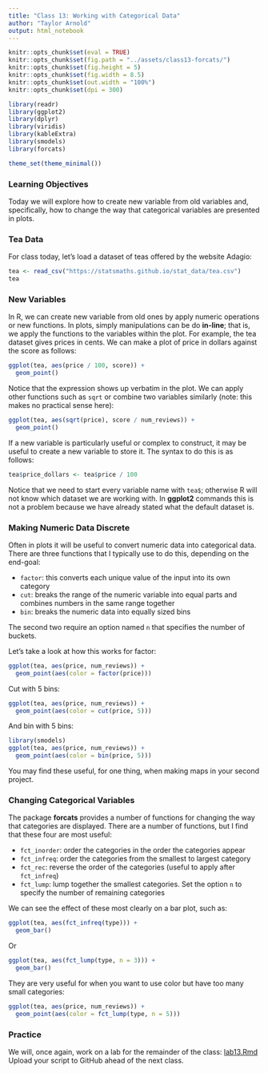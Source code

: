 ```yaml
---
title: "Class 13: Working with Categorical Data"
author: "Taylor Arnold"
output: html_notebook
---
```


```r
knitr::opts_chunk$set(eval = TRUE)
knitr::opts_chunk$set(fig.path = "../assets/class13-forcats/")
knitr::opts_chunk$set(fig.height = 5)
knitr::opts_chunk$set(fig.width = 8.5)
knitr::opts_chunk$set(out.width = "100%")
knitr::opts_chunk$set(dpi = 300)
```

```r
library(readr)
library(ggplot2)
library(dplyr)
library(viridis)
library(kableExtra)
library(smodels)
library(forcats)

theme_set(theme_minimal())
```

### Learning Objectives

Today we will explore how to create new variable from old variables and,
specifically, how to change the way that categorical variables are presented
in plots.

### Tea Data

For class today, let's load a dataset of teas offered by the website Adagio:

```r
tea <- read_csv("https://statsmaths.github.io/stat_data/tea.csv")
tea
```

### New Variables

In R, we can create new variable from old ones by apply numeric operations
or new functions. In plots, simply manipulations can be do **in-line**; that
is, we apply the functions to the variables within the plot. For example,
the tea dataset gives prices in cents. We can make a plot of price in dollars
against the score as follows:

```r
ggplot(tea, aes(price / 100, score)) +
  geom_point()
```

Notice that the expression shows up verbatim in the plot. We can apply other
functions such as `sqrt` or combine two variables similarly (note: this makes
no practical sense here):

```r
ggplot(tea, aes(sqrt(price), score / num_reviews)) +
  geom_point()
```

If a new variable is particularly useful or complex to construct, it may be
useful to create a new variable to store it. The syntax to do this is as
follows:

```r
tea$price_dollars <- tea$price / 100
```

Notice that we need to start every variable name with `tea$`; otherwise R will
not know which dataset we are working with. In **ggplot2** commands this is
not a problem because we have already stated what the default dataset is.

### Making Numeric Data Discrete

Often in plots it will be useful to convert numeric data into categorical
data. There are three functions that I typically use to do this, depending on
the end-goal:

- `factor`: this converts each unique value of the input into its own category
- `cut`: breaks the range of the numeric variable into equal parts and combines
numbers in the same range together
- `bin`: breaks the numeric data into equally sized bins

The second two require an option named `n` that specifies the number of buckets.

Let's take a look at how this works for factor:

```r
ggplot(tea, aes(price, num_reviews)) +
  geom_point(aes(color = factor(price)))
```

Cut with 5 bins:

```r
ggplot(tea, aes(price, num_reviews)) +
  geom_point(aes(color = cut(price, 5)))
```

And bin with 5 bins:

```r
library(smodels)
ggplot(tea, aes(price, num_reviews)) +
  geom_point(aes(color = bin(price, 5)))
```

You may find these useful, for one thing, when making maps in your second
project.

### Changing Categorical Variables

The package **forcats** provides a number of functions for changing the
way that categories are displayed. There are a number of functions, but
I find that these four are most useful:

- `fct_inorder`: order the categories in the order the categories appear
- `fct_infreq`: order the categories from the smallest to largest category
- `fct_rec`: reverse the order of the categories (useful to apply after
`fct_infreq`)
- `fct_lump`: lump together the smallest categories. Set the option `n` to
specify the number of remaining categories

We can see the effect of these most clearly on a bar plot, such as:

```r
ggplot(tea, aes(fct_infreq(type))) +
  geom_bar()
```

Or

```r
ggplot(tea, aes(fct_lump(type, n = 3))) +
  geom_bar()
```

They are very useful for when you want to use color but have too many small
categories:

```r
ggplot(tea, aes(price, num_reviews)) +
  geom_point(aes(color = fct_lump(type, n = 5)))
```

### Practice

We will, once again, work on a lab for the remainder of the class:
<a href="https://raw.githubusercontent.com/statsmaths/stat209/master/labs/lab13.Rmd" download="lab13.Rmd" target="_blank">lab13.Rmd</a>
Upload your script to GitHub ahead of the next class.



